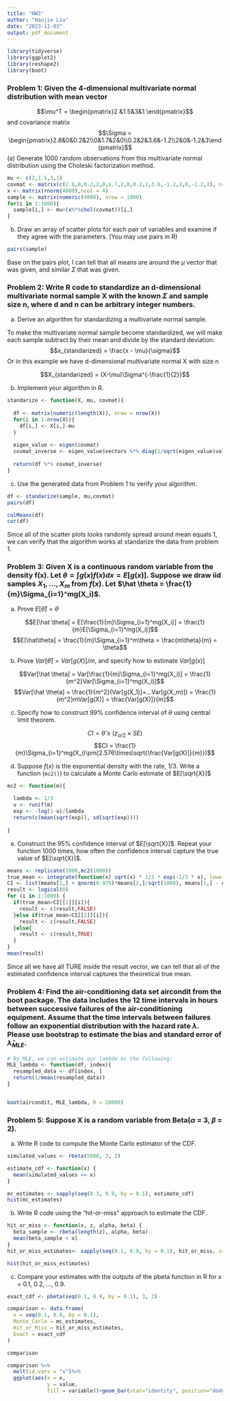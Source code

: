 ```yaml
---
title: "HW3"
author: "Haojie Liu"
date: "2023-11-03"
output: pdf_document
---
```


```r
library(tidyverse)
library(ggplot2)
library(reshape2)
library(boot)
```


### Problem 1: Given the 4-dimensional multivariate normal distribution with mean vector 
$$\mu^T = \begin{pmatrix}2 &1.5&3&1 \end{pmatrix}$$
and covariance matrix
$$\Sigma = \begin{pmatrix}2.8&0&0.2&2\\0&1.7&2&0\\0.2&2&3.6&-1.2\\2&0&-1.2&3\end{pmatrix}$$
(a) Generate 1000 random observations from this multivariate normal distribution using the Choleski factorization method.

```r
mu <- c(2,1.5,3,1)
covmat <- matrix(c(2.8,0,0.2,2,0,1.7,2,0,0.2,2,3.6,-1.2,2,0,-1.2,3), nrow = 4)
x <- matrix(rnorm(4000),ncol = 4)
sample <- matrix(numeric(4000), nrow = 1000)
for(i in 1:1000){
  sample[i,] <- mu+(x%*%chol(covmat))[i,]
}
```


(b) Draw an array of scatter plots for each pair of variables and examine if they agree with the parameters. (You may use pairs in R)

```r

pairs(sample)

```

Base on the pairs plot, I can tell that all means are around the $\mu$ vector that was given, and similar $\Sigma$ that was given.


### Problem 2: Write R code to standardize an d-dimensional multivariate normal sample X with the known $\Sigma$ and sample size n, where d and n can be arbitrary integer numbers.
(a) Derive an algorithm for standardizing a multivariate normal sample. 

To make the multivariate normal sample become standardized, we will make each sample subtract by their mean and divide by the standard deviation:
$$x_{standarized} = \frac{x - \mu}{\sigma}$$
Or in this example we have d-dimensional multivariate normal X with size n

$$X_{standarized} = (X-\mu)\Sigma^{-\frac{1}{2}}$$

(b) Implement your algorithm in R.

```r
standarize <- function(X, mu, covmat){
  
  df <- matrix(numeric(length(X)), nrow = nrow(X))
  for(i in 1:nrow(X)){
    df[i,] <- X[i,]-mu
  }
  
  eigen_value <- eigen(covmat)
  covmat_inverse <- eigen_value$vectors %*% diag(1/sqrt(eigen_value$values)) %*% t(eigen_value$vectors)
  
  return(df %*% covmat_inverse)
}
```


(c) Use the generated data from Problem 1 to verify your algorithm.

```r
df <- standarize(sample, mu,covmat)
pairs(df)

colMeans(df)
cor(df)
```
Since all of the scatter plots looks randomly spread around mean equals 1, we can verify that the algorithm works at standarize the data from problem 1.


### Problem 3: Given X is a continuous random variable from the density f(x). Let $\theta = \int g(x)f(x)dx = E[g(x)]$. Suppose we draw iid samples $X_1,...,X_m$ from $f(x)$. Let $\hat \theta = \frac{1}{m}\Sigma_{i=1}^mg(X_i)$.

(a) Prove $E[\hat \theta] =\theta$

$$E[\hat \theta] = E[\frac{1}{m}\Sigma_{i=1}^mg(X_i)] = \frac{1}{m}E[\Sigma_{i=1}^mg(X_i)]$$
$$E[\hat\theta] = \frac{1}{m}\Sigma_{i=1}^m\theta = \frac{m\theta}{m} = \theta$$

(b) Prove $Var[\hat \theta] = Var[g(X)]/m$, and specify how to estimate $Var[g(x)]$

$$Var[\hat \theta] = Var[\frac{1}{m}\Sigma_{i=1}^mg(X_i)] = \frac{1}{m^2}Var[\Sigma_{i=1}^mg(X_i)]$$
$$Var[\hat \theta] = \frac{1}{m^2}(Var[g(X_1)]+...Var[g(X_m)]) = \frac{1}{m^2}mVar[g(X)] = \frac{Var[g(X)]}{m}$$

(c) Specify how to construct 99% confidence interval of $\theta$ using central limit theorem.

$$CI = \hat\theta \pm(z_{\alpha/2}\times SE)$$
$$CI = \frac{1}{m}\Sigma_{i=1}^mg(X_i)\pm(2.576\times\sqrt{\frac{Var[g(X)]}{m}})$$

(d) Suppose $f(x)$ is the exponential density with the rate, 1/3. Write a function (`mc2()`) to calculate a Monte Carlo estimate of $E[\sqrt{X}]$

```r

mc2 <- function(m){
  
  lambda <- 1/3
  u <- runif(m)
  exp <- -log(1-u)/lambda
  return(c(mean(sqrt(exp)), sd(sqrt(exp))))
  
}

```


(e) Construct the 95% confidence interval of $E[\sqrt{X}]$. Repeat your function 1000 times, how often the confidence interval capture the true value of $E[\sqrt{X}]$.


```r
means <- replicate(1000,mc2(1000))
true_mean <- integrate(function(x) sqrt(x) * 1/3 * exp(-1/3 * x), lower = 0, upper = Inf)$value
CI <- list(means[1,] + qnorm(0.975)*means[2,]/sqrt(1000), means[1,] - qnorm(0.975)*means[2,]/sqrt(1000))
result <- logical(0)
for (i in 1:1000) {
  if(true_mean>CI[[1]][i]){
    result <- c(result,FALSE)
  }else if(true_mean<CI[[2]][i]){
    result <- c(result,FALSE)
  }else{
    result <- c(result,TRUE)
  }
}
mean(result)
```

Since all we have all TURE inside the result vector, we can tell that all of the estimated confidence interval captures the theoretical true mean.

### Problem 4: Find the air-conditioning data set aircondit from the boot package. The data includes the 12 time intervals in hours between successive failures of the air-conditioning equipment. Assume that the time intervals between failures follow an exponential distribution with the hazard rate $\lambda$. Please use bootstrap to estimate the bias and standard error of $\hat\lambda_{MLE}$.

```r

# By MLE, we can estimate our lambda as the following:
MLE_lambda <- function(df, index){
  resampled_data <- df[index, ]
  return(1/mean(resampled_data))
}


boot(aircondit, MLE_lambda, R = 10000)
```


### Problem 5: Suppose X is a random variable from Beta($\alpha$ = 3, $\beta$ = 2).
(a) Write R code to compute the Monte Carlo estimator of the CDF. 

```r

simulated_values <- rbeta(5000, 3, 2)

estimate_cdf <- function(x) {
  mean(simulated_values <= x)
}

mc_estimates <- sapply(seq(0.1, 0.9, by = 0.1), estimate_cdf)
hist(mc_estimates)

```


(b) Write R code using the “hit-or-miss” approach to estimate the CDF.


```r

hit_or_miss <- function(x, z, alpha, beta) {
  beta_sample <- rbeta(length(z), alpha, beta)
  mean(beta_sample < x)
}
hit_or_miss_estimates<- sapply(seq(0.1, 0.9, by = 0.1), hit_or_miss, z=runif(5000), alpha=3, beta=2)

hist(hit_or_miss_estimates)
```


(c) Compare your estimates with the outputs of the pbeta function in R for x = 0.1, 0.2, ..., 0.9.


```r

exact_cdf <- pbeta(seq(0.1, 0.9, by = 0.1), 3, 2)

comparison <- data.frame(
  x = seq(0.1, 0.9, by = 0.1),
  Monte_Carlo = mc_estimates,
  Hit_or_Miss = hit_or_miss_estimates,
  Exact = exact_cdf
)

comparison

comparison %>%
  melt(id.vars = "x")%>% 
  ggplot(aes(x = x,
             y = value,
             fill = variable))+geom_bar(stat="identity", position="dodge")

```


















